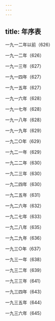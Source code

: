 ```yaml
---
---
---
```

title: 年序表
---




一九一二年以前（626）

一九一二年（626）

一九一三年（627）

一九一四年（627）

一九一五年（627）

一九一六年（628）

一九一七年（628）

一九一八年（628）

一九一九年（629）

一九二○年（629）

一九二一年（629）

一九二二年（630）

一九二三年（630）

一九二四年（630）

一九二五年（631）

一九二六年（632）

一九二七年（633）

一九二八年（635）

一九二九年（636）

一九三○年（637）

一九三一年（638）

一九三二年（639）

一九三三年（641）

一九三四年（643）

一九三五年（644）

一九三六年（645）